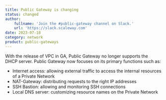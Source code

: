 ```yaml
---
title: Public Gateway is changing
status: changed
author:
    fullname: 'Join the #public-gateway channel on Slack.'
    url: 'https://slack.scaleway.com'
date: 2023-07-18
category: network
product: public-gateways
---
```


With the release of VPC in GA, Public Gateway no longer supports the DHCP server.
Public Gateway now focuses on its primary functions such as:
- Internet access: allowing external traffic to access the internal resources of a Private Network
- NAT-Gateway: distributing requests to the right IP addresses
- SSH Bastion: allowing and monitoring SSH connections
- Local DNS server: customizing resource names on the Private Network

